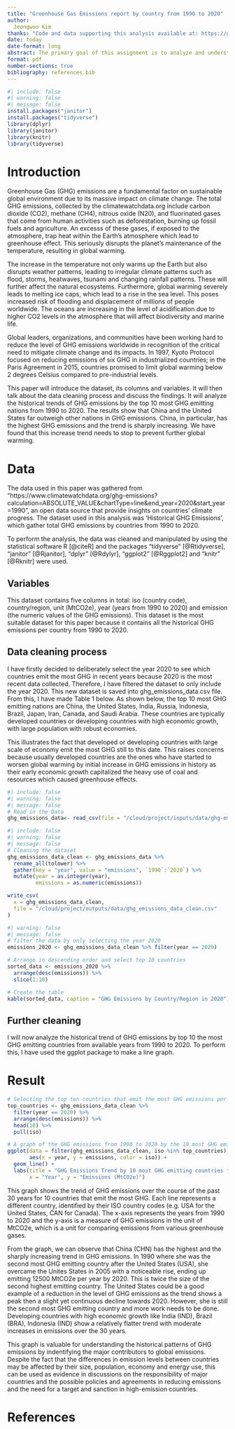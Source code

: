 ```yaml
---
title: "Greenhouse Gas Emissions report by country from 1990 to 2020"
author: 
  Jeongwoo Kim 
thanks: "Code and data supporting this analysis available at: https://github.com/Kjeongwoo99/STA302H_Greenhouse_Gas_Emissions_report"
date: today
date-format: long
abstract: The primary goal of this assignment is to analyze and understand the patterns, trends and implications of the historical data of the Greenhouse Gas (GHG) emissions in the world from 1990 to 2020. GHG emissions are threatening the ecosystem of the Earth and it requires collaborate efforts at national level to reduce these emissions. I have identified the nations that emit significant amount of GHG and have created a graph to show the historical trend of GHG emissions by countries. This paper aims to raise concern for the high level of GHG emissions worldwide and call for an action to reduce this. 
format: pdf
number-sections: true
bibliography: references.bib
---
```


```r
#| include: false
#| warning: false
#| message: false
install.packages("janitor")
install.packages("tidyverse")
library(dplyr)
library(janitor)
library(knitr)
library(tidyverse)
```



# Introduction

Greenhouse Gas (GHG) emissions are a fundamental factor on sustainable global environment due to its massive impact on climate change. The total GHG emissions, collected by the climatewatchdata.org include carbon dioxide (CO2), methane (CH4), nitrous oxide (N20), and fluorinated gases that come from human activities such as deforestation, burning up fossil fuels and agriculture. An excesss of these gases, if exposed to the atmosphere, trap heat within the Earth's atmosphere which lead to greenhouse effect. This seriously disrupts the planet's maintenance of the temperature, resulting in global warming. 

The increase in the temperature not only warms up the Earth but also disrupts weather patterns, leading to irregular climate patterns such as flood, storms, heatwaves, tsunami and changing rainfall patterns. These will further affect the natural ecosystems. Furthermore, global warming severely leads to melting ice caps, which lead to a rise in the sea level. This poses increased risk of flooding and displacement of millions of people worldwide. The oceans are increasing in the level of acidification due to higher CO2 levels in the atmosphere that will affect biodiversity and marine life. 

Global leaders, organizations, and communities have been working hard to reduce the level of GHG emissions worldwide in recognition of the critical need to mitigate climate change and its impacts. In 1997, Kyoto Protocol focused on reducing emissions of six GHG in industrialized countries; in the Paris Agreement in 2015, countries promised to limit global warming below 2 degrees Celsius compared to pre-industrial levels. 

This paper will introduce the dataset, its columns and variables. It will then talk about the data cleaning process and discuss the findings. It will analyze the historical trends of GHG emissions by the top 10 most GHG emitting nations from 1990 to 2020. The results show that China and the United States far outweigh other nations in GHG emissions. China, in particular, has the highest GHG emissions and the trend is sharply increasing. We have found that this increase trend needs to stop to prevent further global warming. 


# Data {#sec-data}

The data used in this paper was gathered from "https://www.climatewatchdata.org/ghg-emissions?calculation=ABSOLUTE_VALUE&chartType=line&end_year=2020&start_year=1990", an open data source that provide insights on countries' climate progress. The dataset used in this analysis was 'Historical GHG Emissions', which gather total GHG emissions by countries from 1990 to 2020. 

To perform the analysis, the data was cleaned and manipulated by using the statistical software R [@citeR] and the packages "tidyverse" [@Rtidyverse], "janitor" [@Rjanitor], "dplyr" [@Rdylyr], "ggplot2" [@Rggplot2] and "knitr" [@Rknitr] were used. 

## Variables {#sec-data}

This dataset contains five columns in total: iso (country code), country/region, unit (MtCO2e), year (years from 1990 to 2020) and emission (the numeric values of the GHG emissions). This dataset is the most suitable dataset for this paper because it contains all the historical GHG emissions per country from 1990 to 2020. 

## Data cleaning process

I have firstly decided to deliberately select the year 2020 to see which countries emit the most GHG in recent years because 2020 is the most recent data collected. Therefore, I have filtered the dataset to only include the year 2020. This new dataset is saved into ghg_emissions_data.csv file. From this, I have made Table 1 below. As shown below, the top 10 most GHG emitting nations are China, the United States, India, Russia, Indonesia, Brazil, Japan, Iran, Canada, and Saudi Arabia. These countries are typically developed countries or developing countries with high economic growth, with large population with robust economies. 

This illustrates the fact that developed or developing countries with large scale of economy emit the most GHG still to this date. This raises concerns because usually developed countries are the ones who have started to worsen global warming by initial increase in GHG emissions in history as their early economic growth capitalized the heavy use of coal and resources which caused greenhouse effects. 

```r
#| include: false
#| warning: false
#| message: false
# Read in the Data
ghg_emissions_data<- read_csv(file = "/cloud/project/inputs/data/ghg-emissions.csv", show_col_types = FALSE)
```


```r
#| include: false
#| warning: false
#| message: false
# Cleaning the dataset 
ghg_emissions_data_clean <- ghg_emissions_data %>%
  rename_all(tolower) %>%
  gather(key = "year", value = "emissions", `1990`:`2020`) %>%
  mutate(year = as.integer(year),
         emissions = as.numeric(emissions))

write_csv(
  x = ghg_emissions_data_clean, 
  file = "/cloud/project/outputs/data/ghg_emissions_data_clean.csv"
) 
```


```r
#| warning: false
#| message: false
# filter the data by only selecting the year 2020
emissions_2020 <- ghg_emissions_data_clean %>% filter(year == 2020)

# Arrange in descending order and select top 10 countries
sorted_data <- emissions_2020 %>%
  arrange(desc(emissions)) %>%
  slice(1:10)

# Create the table
kable(sorted_data, caption = "GHG Emissions by Country/Region in 2020")
```

## Further cleaning 

I will now analyze the historical trend of GHG emissions by top 10 the most GHG emitting countries from available years from 1990 to 2020. To perform this, I have used the ggplot package to make a line graph. 

# Result 

```r
# Selecting the top ten countries that emit the most GHG emissions per year. This is because about 60% of total emissions come from 10 countries. 
top_countries <- ghg_emissions_data_clean %>%
  filter(year == 2020) %>%
  arrange(desc(emissions)) %>%
  head(10) %>%
  pull(iso)

# A graph of the GHG emissions from 1990 to 2020 by the 10 most GHG emitting countries 
ggplot(data = filter(ghg_emissions_data_clean, iso %in% top_countries), 
       aes(x = year, y = emissions, color = iso)) +
  geom_line() +
  labs(title = "GHG Emissions Trend by 10 most GHG emitting countries from 1990-2020",
       x = "Year", y = "Emissions (MtCO2e)")
```

This graph shows the trend of GHG emissions over the course of the past 30 years for 10 countries that emit the most GHG. Each line represents a different country, identified by their ISO country codes (e.g. USA for the United States, CAN for Canada). The x-axis represents the years from 1990 to 2020 and the y-axis is a measure of GHG emissions in the unit of MtCO2e, which is a unit for comparing emissions from various greenhouse gases. 

From the graph, we can observe that China (CHN) has the highest and the sharply increasing trend in GHG emissions. In 1990 where she was the second most GHG emitting country after the United States (USA), she overcame the Unites States in 2005 with a noticeable rise, ending up emitting 12500 MtCO2e per year by 2020. This is twice the size of the second highest emitting country. The United States could be a good example of a reduction in the level of GHG emissions as the trend shows a peak then a slight yet continuous decline towards 2020. However, she is still the second most GHG emitting country and more work needs to be done. Developing countries with high economic growth like India (IND), Brazil (BRA), Indonesia (IND) show a relatively flatter trend with moderate increases in emissions over the 30 years. 

This graph is valuable for understanding the historical patterns of GHG emissions by indentifying the major contributors to global emissions. Despite the fact that the differences in emission levels between countries may be affected by their size, population, economy and energy use, this can be used as evidence in discussions on the responsibility of major countries and the possible policies and agreements in reducing emissions and the need for a target and sanction in high-emission countries. 

\newpage

# References


